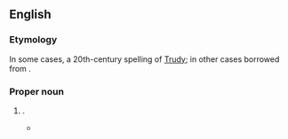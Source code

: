 {{also|trudi}}
==English==

===Etymology===
In some cases, a 20th-century spelling of [[Trudy]]; in other cases borrowed from {{uder|en|de|Trudi}}.

===Proper noun===
{{en-proper noun}}

# {{given name|en|female|from=Germanic languages}}.
#* {{quote-book|en|year=2002|author={{w|Kate Atkinson}}|title=Not the End of the World|publisher=Doubleday|isbn=0385604726|page=10
|passage=She had a twin sister named Heidi and neither '''Trudi''' or Heidi liked their names. They were the names (in the opinion of Heidi and '''Trudi''') of goat-herding girls and American hookers, of girls who wore their hair in plaits and drank milk or had sex dressed as French maids and nurses. Of girls who never grew up. '''Trudi''' and Heidi had no idea why they were so called.}}